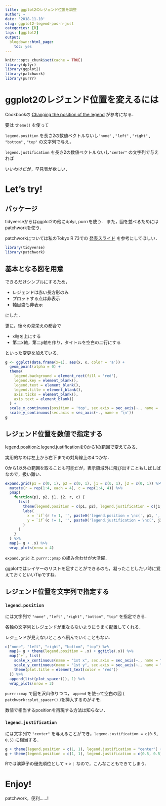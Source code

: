 ```yaml
---
title: ggplot2のレジェンド位置を調整
author: ~
date: '2018-11-10'
slug: ggplot2-legend-pos-n-just
categories: [R]
tags: [ggplot2]
output:
  blogdown::html_page:
    toc: yes
---
```



```r
knitr::opts_chunk$set(cache = TRUE)
library(dplyr)
library(ggplot2)
library(patchwork)
library(purrr)
```

# ggplot2のレジェンド位置を変えるには

Cookbookの
[Changing the position of the legend](http://www.cookbook-r.com/Graphs/Legends_(ggplot2)/#changing-the-position-of-the-legend)
が参考になる．

要は `theme()` を使って

`legend.position` を長さ2の数値ベクトルないし`"none"` , `"left"` , `"right"` , `"bottom"` , `"top"` の文字列で与え，

`legend.justification` を長さ2の数値ベクトルないし`"center"` の文字列で与えれば

いいわけだが，早見表が欲しい．

# Let's try! {#try}

## パッケージ {#pkg}

tidyverseからはggplot2の他にdplyr, purrrを使う．
また，図を並べるためにはpatchworkを使う．

patchworkについては私のTokyo R 73での
[発表スライド](https://atusy.github.io/presentation/tokyor073/tokyor073-multi-ggplot2.html?raw#/patchwork-)
を参考にしてほしい．

```r
library(tidyverse)
library(patchwork)
```

## 基本となる図を用意 {#base}

できるだけシンプルにするため，

- レジェンドは赤い長方形のみ
- プロットする点は非表示
- 軸目盛も非表示

にした．

更に，後々の見栄えの都合で

- x軸を上にする
- 第二x軸，第二y軸を作り，タイトルを空白の二行にする

といった変更を加えている．

```r
g <- ggplot(data.frame(x=1), aes(x, x, color = 'a')) + 
  geom_point(alpha = 0) + 
  theme(
    legend.background = element_rect(fill = 'red'),
    legend.key = element_blank(),
    legend.text = element_blank(),
    legend.title = element_blank(),
    axis.ticks = element_blank(),
    axis.text = element_blank()
  ) +
  scale_x_continuous(position = 'top', sec.axis = sec_axis(~., name = '\n')) +
  scale_y_continuous(sec.axis = sec_axis(~., name = '\n'))
g
```

## レジェンド位置を数値で指定する {#num}

legend.positionとlegend.justificationを0から1の範囲で変えてみる．

実用的なのは左上から右下までの対角線上の4つかな．

0から1以外の範囲を取ることも可能だが，表示領域外に飛び出すこともしばしばなので，扱い難い．

```r
expand.grid(p1 = c(0, 1), p2 = c(0, 1), j1 = c(0, 1), j2 = c(0, 1)) %>%
  mutate(r = rep(1:4, each = 4), c = rep(1:4, 4)) %>%
  pmap(
    function(p1, p2, j1, j2, r, c) {
      list(
        theme(legend.position = c(p1, p2), legend.justification = c(j1, j2)),
        labs(
          x = `if`(r != 1, '', paste0('legend.position = \nc(', p1, ', ', p2, ')')),
          y = `if`(c != 1, '', paste0('legend.justification = \nc(', j1, ', ', j2, ')'))
        )
      )
    }
  ) %>%
  map(~ g + .x) %>%
  wrap_plots(nrow = 4) 
```

`expand.grid` と `purrr::pmap` の組み合わせが大活躍．

ggplotではレイヤーのリストを足すことができるのも，凝ったことしたい時に覚えておくといいTipですね．

## レジェンド位置を文字列で指定する {#char}

### `legend.position`

には文字列で `"none"` , `"left"` , `"right"` , `"bottom"` , `"top"` を指定できる．

各軸の文字列とレジェンドが重ならないようにうまく配置してくれる．

レジェンドが見えないところへ飛んでいくこともない．

```r
c("none", "left", "right", "bottom", "top") %>%
  map(~ g + theme(legend.position = .x) + ggtitle(.x)) %>%
  map(`+`, list(
    scale_x_continuous(name = "1st x", sec.axis = sec_axis(~., name = "2nd x")),
    scale_y_continuous(name = "1st y", sec.axis = sec_axis(~., name = "2nd y")),
    theme(plot.title = element_text(color = "red"))
  )) %>%
  append(list(plot_spacer()), 1) %>%
  wrap_plots(nrow = 3)
```

`purrr::map` で図を沢山作りつつ， `append` を使って空白の図 ( `patchwork::plot_spacer()` )を挿入するのがキモ．

数値で相当するpositionを再現する方法は知らない．

### `legend.justification`

には文字列で `"center"` を与えることができ，`legend.justification = c(0.5, 0.5)` に相当する．

```r
g + theme(legend.position = c(1, 1), legend.justification = "center") + labs(x = "center", y = "") |
g + theme(legend.position = c(1, 1), legend.justification = c(0.5, 0.5)) + labs(x = "c(0.5, 0.5)", y = "")
```

Rでは演算子の優先順位として `+` > `|` なので，こんなこともできてしまう．

# Enjoy!

patchwork，便利……!

